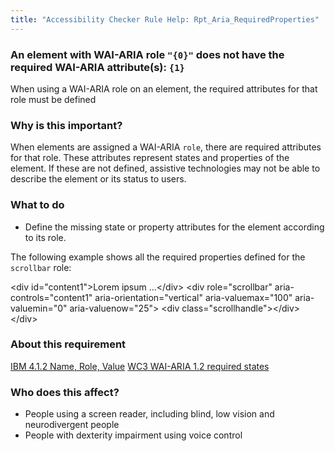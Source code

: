 ```yaml
---
title: "Accessibility Checker Rule Help: Rpt_Aria_RequiredProperties"
---
```


<div className="toolHelp">
<Row>
<Column colLg={16} colMd={8} colSm={4} className="toolHead">

### An element with WAI-ARIA role `"{0}"` does not have the required WAI-ARIA attribute(s): `{1}`

<div id="locLevel"></div>

When using a WAI-ARIA role on an element, the required attributes for that role must be defined

</Column>
</Row>
<Row>
<Column colLg={11} colMd={5} colSm={4} className="toolMain">

### Why is this important?

When elements are assigned a WAI-ARIA `role`, there are required attributes for that role. These attributes represent states and properties of the element. If these are not defined, assistive technologies may not be able to describe the element or its status to users.

<div id="locSnippet"></div>

### What to do

* Define the missing state or property attributes for the element according to its role.

The following example shows all the required properties defined for the `scrollbar` role:

<CodeSnippet type="multi" light={true}> &lt;div id="content1"&gt;Lorem ipsum ...&lt;/div&gt;
   &lt;div
      role="scrollbar"
      aria-controls="content1"
      aria-orientation="vertical"
      aria-valuemax="100"
      aria-valuemin="0"
      aria-valuenow="25"&gt;
       &lt;div class="scrollhandle"&gt;&lt;/div&gt;
   &lt;/div&gt;</CodeSnippet>

</Column>
<Column colLg={5} colMd={3} colSm={4} className="toolLeft">

### About this requirement

[IBM 4.1.2 Name, Role, Value](https://www.ibm.com/able/requirements/requirements/#4_1_2)
[WC3 WAI-ARIA 1.2 required states](https://www.w3.org/TR/wai-aria-1.2/#requiredState)

### Who does this affect?

* People using a screen reader, including blind, low vision and neurodivergent people
* People with dexterity impairment using voice control

</Column>
</Row>
</div>

